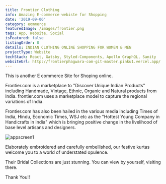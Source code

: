 ```yaml
---
title: Frontier Clothing
info: Amazing E-commerce webiste for Shopping
date: '2019-09-06'
category: eommerce
featuredImage: /images/frontier.png
tags: App, Website, Social
isFeatured: false
listingOrder: 8
details: INDIAN CLOTHING ONLINE SHOPPING FOR WOMEN & MEN
projectType: Website
techStack: React, Gatsby, Styled-Components, Apollo GraphQL, Sanity
websiteUrl: http://frontierphagwara-com-git-master.pinku1.vercel.app/
---
```


This is another E commerce Site for Shoping online.

Frontier.com is a marketplace to "Discover Unique Indian Products" including Handmade, Vintage, Ethnic, Organic and Natural products from India. frontier.com uses a marketplace model to capture the regional variations of India.

Frontier.com has also been hailed in the various media including Times of India, Hindu, Economic Times, WSJ etc as the "Hottest Young Company in Handicrafts in India" which is bringing positive change in the livelihood of base level artisans and designers.

![appscreen1](../images/frontier-home-page.png)

Elaborately embroidered and carefully embellished, our festive kurtas welcome you to a world of understated opulence.

Their Bridal Collections are just stunning. You can view by yourself, visiting there.

Thank You!!

